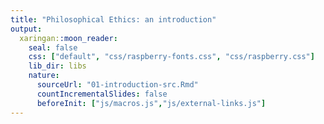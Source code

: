 ```yaml
---
title: "Philosophical Ethics: an introduction"
output:
  xaringan::moon_reader:
    seal: false
    css: ["default", "css/raspberry-fonts.css", "css/raspberry.css"]
    lib_dir: libs
    nature:
      sourceUrl: "01-introduction-src.Rmd"
      countIncrementalSlides: false
      beforeInit: ["js/macros.js","js/external-links.js"] 
--- 
```

